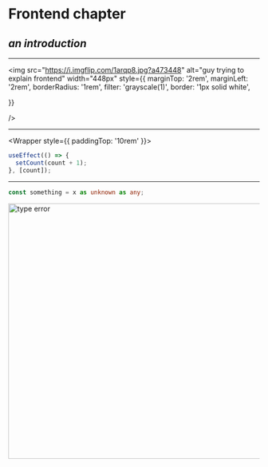 # Frontend chapter

## _an introduction_

---

<img
  src="https://i.imgflip.com/1arqp8.jpg?a473448"
  alt="guy trying to explain frontend"
  width="448px"
  style={{
    marginTop: '2rem',
    marginLeft: '2rem',
    borderRadius: '1rem',
    filter: 'grayscale(1)',
    border: '1px solid white',

}}

/>

---

<Wrapper  style={{
  paddingTop: '10rem'
}}>

```jsx
useEffect(() => {
  setCount(count + 1);
}, [count]);
```

<Counter />

---

```typescript
const something = x as unknown as any;
```

<img
  src="https://global.discourse-cdn.com/skuid/original/2X/2/2245910598b3a43a2b7e6afa44dee399a35da5d2.png"
  alt="type error"
  width="512px"
/>

</Wrapper>
